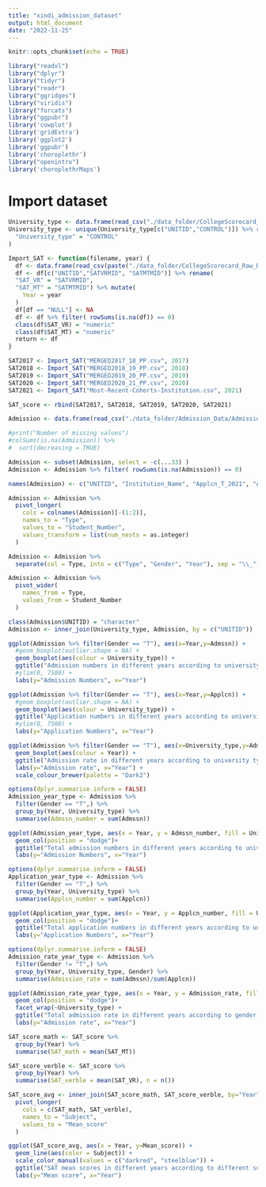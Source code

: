 ```yaml
---
title: "xindi_admission_dataset"
output: html_document
date: "2022-11-25"
---
```


```r
knitr::opts_chunk$set(echo = TRUE)
```

```r
library("readxl")
library("dplyr")
library("tidyr")
library("readr")
library("ggridges")
library("viridis")
library("forcats")
library("ggpubr")
library('cowplot')
library('gridExtra')
library('ggplot2')
library('ggpubr')
library('choroplethr')
library("openintro")
library('choroplethrMaps')
```

# Import dataset

```r
University_type <- data.frame(read_csv("./data_folder/CollegeScorecard_Raw_Data/Most-Recent-Cohorts-Field-of-Study.csv", show_col_types = FALSE))
University_type <- unique(University_type[c("UNITID","CONTROL")]) %>% rename(
  "University_type" = "CONTROL"
)

```

```r
Import_SAT <- function(filename, year) {
  df <- data.frame(read_csv(paste("./data_folder/CollegeScorecard_Raw_Data/", filename, sep=""), show_col_types = FALSE))
  df <- df[c("UNITID","SATVRMID", "SATMTMID")] %>% rename(
  "SAT_VR" = "SATVRMID",
  "SAT_MT" = "SATMTMID") %>% mutate(
    Year = year
  ) 
  df[df == "NULL"] <- NA
  df <- df %>% filter( rowSums(is.na(df)) == 0)
  class(df$SAT_VR) = "numeric"
  class(df$SAT_MT) = "numeric"
  return <- df
}

SAT2017 <- Import_SAT("MERGED2017_18_PP.csv", 2017)
SAT2018 <- Import_SAT("MERGED2018_19_PP.csv", 2018)
SAT2019 <- Import_SAT("MERGED2019_20_PP.csv", 2019)
SAT2020 <- Import_SAT("MERGED2020_21_PP.csv", 2020)
SAT2021 <- Import_SAT("Most-Recent-Cohorts-Institution.csv", 2021)

SAT_score <- rbind(SAT2017, SAT2018, SAT2019, SAT2020, SAT2021)
```


```r
Admission <- data.frame(read_csv("./data_folder/Admission_Data/Admission_2017-2021.csv", show_col_types = FALSE))

#print("Number of missing values")
#colSums(is.na(Admission)) %>%
#  sort(decreasing = TRUE)

Admission <- subset(Admission, select = -c(...33) )
Admission <- Admission %>% filter( rowSums(is.na(Admission)) == 0)
```
```r
names(Admission) <- c("UNITID", "Institution_Name", "Applcn_T_2021", "Applcn_M_2021", "Applcn_W_2021", "Admssn_T_2021", "Admssn_M_2021", "Admssn_W_2021", "Applcn_T_2020", "Applcn_M_2020", "Applcn_W_2020", "Admssn_T_2020", "Admssn_M_2020", "Admssn_W_2020", "Applcn_T_2019", "Applcn_M_2019", "Applcn_W_2019", "Admssn_T_2019", "Admssn_M_2019", "Admssn_W_2019", "Applcn_T_2018", "Applcn_M_2018", "Applcn_W_2018", "Admssn_T_2018", "Admssn_M_2018", "Admssn_W_2018", "Applcn_T_2017", "Applcn_M_2017", "Applcn_W_2017", "Admssn_T_2017", "Admssn_M_2017", "Admssn_W_2017")

Admission <- Admission %>% 
  pivot_longer(
    cols = colnames(Admission)[-(1:2)], 
    names_to = "Type", 
    values_to = "Student_Number",
    values_transform = list(num_nests = as.integer)
  )
```


```r
Admission <- Admission %>%
  separate(col = Type, into = c("Type", "Gender", "Year"), sep = "\\_")
```

```r
Admission <- Admission %>% 
  pivot_wider(
    names_from = Type, 
    values_from = Student_Number
  )
```

```r
class(Admission$UNITID) = "character"
Admission <- inner_join(University_type, Admission, by = c("UNITID"))
```

```r
ggplot(Admission %>% filter(Gender == "T"), aes(x=Year,y=Admssn)) +
  #geom_boxplot(outlier.shape = NA) +
  geom_boxplot(aes(colour = University_type)) +
  ggtitle("Admission numbers in different years according to university type") +
  #ylim(0, 7500) +
  labs(y="Admission Numbers", x="Year")
```
```r
ggplot(Admission %>% filter(Gender == "T"), aes(x=Year,y=Applcn)) +
  #geom_boxplot(outlier.shape = NA) +
  geom_boxplot(aes(colour = University_type)) +
  ggtitle("Application numbers in different years according to university type") +
  #ylim(0, 7500) +
  labs(y="Application Numbers", x="Year")
```

```r
ggplot(Admission %>% filter(Gender == "T"), aes(x=University_type,y=Admssn/Applcn)) +
  geom_boxplot(aes(colour = Year)) +
  ggtitle("Admission rate in different years according to university type") +
  labs(y="Admission rate", x="Year") +
  scale_colour_brewer(palette = "Dark2")
```

```r
options(dplyr.summarise.inform = FALSE)
Admission_year_type <- Admission %>%
  filter(Gender == "T",) %>%
  group_by(Year, University_type) %>%
  summarise(Admssn_number = sum(Admssn))

ggplot(Admission_year_type, aes(x = Year, y = Admssn_number, fill = University_type)) +
  geom_col(position = "dodge")+
  ggtitle("Total admission numbers in different years according to university type") +
  labs(y="Admission Numbers", x="Year")
```

```r
options(dplyr.summarise.inform = FALSE)
Application_year_type <- Admission %>%
  filter(Gender == "T",) %>%
  group_by(Year, University_type) %>%
  summarise(Applcn_number = sum(Applcn))

ggplot(Application_year_type, aes(x = Year, y = Applcn_number, fill = University_type)) +
  geom_col(position = "dodge")+
  ggtitle("Total application numbers in different years according to university type") +
  labs(y="Application Numbers", x="Year")
```
```r
options(dplyr.summarise.inform = FALSE)
Admission_rate_year_type <- Admission %>%
  filter(Gender != "T",) %>%
  group_by(Year, University_type, Gender) %>%
  summarise(Admission_rate = sum(Admssn)/sum(Applcn))

ggplot(Admission_rate_year_type, aes(x = Year, y = Admission_rate, fill = Gender)) +
  geom_col(position = "dodge")+
  facet_wrap(~University_type) +
  ggtitle("Total admission rate in different years according to gender and university type") +
  labs(y="Admission rate", x="Year")
```

```r
SAT_score_math <- SAT_score %>%
  group_by(Year) %>%
  summarise(SAT_math = mean(SAT_MT))

SAT_score_verble <- SAT_score %>%
  group_by(Year) %>%
  summarise(SAT_verble = mean(SAT_VR), n = n())

SAT_score_avg <- inner_join(SAT_score_math, SAT_score_verble, by="Year") %>% 
  pivot_longer(
    cols = c(SAT_math, SAT_verble), 
    names_to = "Subject", 
    values_to = "Mean_score"
  )

ggplot(SAT_score_avg, aes(x = Year, y=Mean_score)) +
  geom_line(aes(color = Subject)) +
  scale_color_manual(values = c("darkred", "steelblue")) +
  ggtitle("SAT mean scores in different years according to different subjects") +
  labs(y="Mean score", x="Year")


```





